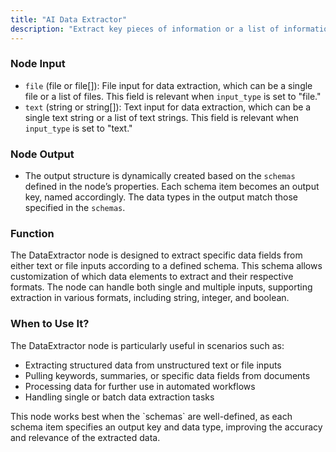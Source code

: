 ```yaml
---
title: "AI Data Extractor"
description: "Extract key pieces of information or a list of information from the provided text or file."
---
```


### Node Input

- `file` (file or file[]): File input for data extraction, which can be a single file or a list of files. This field is relevant when `input_type` is set to "file."
- `text` (string or string[]): Text input for data extraction, which can be a single text string or a list of text strings. This field is relevant when `input_type` is set to "text."

### Node Output

- The output structure is dynamically created based on the `schemas` defined in the node’s properties. Each schema item becomes an output key, named accordingly. The data types in the output match those specified in the `schemas`.

### Function

The DataExtractor node is designed to extract specific data fields from either text or file inputs according to a defined schema. This schema allows customization of which data elements to extract and their respective formats. The node can handle both single and multiple inputs, supporting extraction in various formats, including string, integer, and boolean.

### When to Use It?

The DataExtractor node is particularly useful in scenarios such as:

- Extracting structured data from unstructured text or file inputs
- Pulling keywords, summaries, or specific data fields from documents
- Processing data for further use in automated workflows
- Handling single or batch data extraction tasks

<Info>
  This node works best when the `schemas` are well-defined, as each schema item specifies an output key and data type,
  improving the accuracy and relevance of the extracted data.
</Info>
